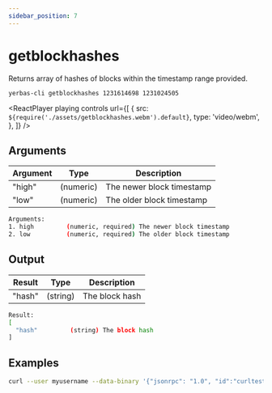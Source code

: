```yaml
---
sidebar_position: 7
---
```



# getblockhashes

Returns array of hashes of blocks within the timestamp range provided.

`yerbas-cli getblockhashes 1231614698 1231024505`

<ReactPlayer
  playing
  controls
  url={[
    {
      src: `${require('./assets/getblockhashes.webm').default}`,
      type: 'video/webm',
    },
  ]}
/>

## Arguments

| Argument | Type      | Description               |
| -------- | --------- | ------------------------- |
| "high"   | (numeric) | The newer block timestamp |
| "low"    | (numeric) | The older block timestamp |

```bash
Arguments:
1. high         (numeric, required) The newer block timestamp
2. low          (numeric, required) The older block timestamp
```

## Output

| Result | Type     | Description    |
| ------ | -------- | -------------- |
| "hash" | (string) | The block hash |

```bash
Result:
[
  "hash"         (string) The block hash
]
```

## Examples

```bash
curl --user myusername --data-binary '{"jsonrpc": "1.0", "id":"curltest", "method": "getblockhashes", "params": [1231614698, 1231024505] }' -H 'content-type: text/plain;' http://127.0.0.1:9998/
```
